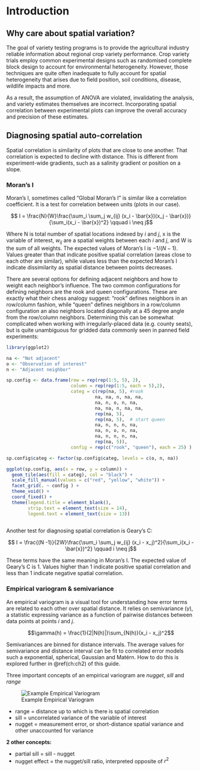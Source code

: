 # Introduction {#ch1}

## Why care about spatial variation?

The goal of variety testing programs is to provide the agricultural industry reliable information about regional crop variety performance. Crop variety trials employ common experimental designs such as randomised complete block design to account for environmental heterogeneity. However, those techniques are quite often inadequate to fully account for spatial heterogeneity that arises due to field position, soil conditions, disease, wildlife impacts and more. 

As a result, the assumption of ANOVA are violated, invalidating the analysis, and variety estimates themselves are incorrect. Incorporating spatial correlation between experimental plots can improve the overall accuracy and precision of these estimates. 

## Diagnosing spatial auto-correlation

Spatial correlation is similarity of plots that are close to one another.  That correlation is expected to decline with distance. This is different from experiment-wide gradients, such as a salinity gradient or position on a slope. 

### Moran's I

Moran's I, sometimes called "Global Moran's I" is similar like a correlation coefficient. It is a test for correlation between units (plots in our case). 

$$ I = \frac{N}{W}\frac{\sum_i \sum_j w_{ij} (x_i - \bar{x})(x_j - \bar{x})}{\sum_i(x_i - \bar{x})^2} 
\qquad i \neq j$$

Where N is total number of spatial locations indexed by $i$ and $j$, x is the variable of interest, $w_{ij}$ are a spatial weights between each $i$ and $j$, and W is the sum of all weights. The expected values of Moran's I is $-1/(N-1)$. Values greater than that indicate positive spatial correlation (areas close to each other are similar), while values less than the expected Moran's I indicate dissimilarity as spatial distance between points decreases. 

There are several options for defining adjacent neighbors and how to weight each neighbor's influence. The two common configurations for defining neighbors are the rook and queen configurations. These are exactly what their chess analogy suggest: "rook" defines neighbors in an row/column fashion, while "queen" defines neighbors in a row/column configuration an also neighbors located diagonally at a 45 degree angle from the row/column neighbors. Determining this can be somewhat complicated when working with irregularly-placed data (e.g. county seats), but is quite unambiguous for gridded data commonly seen in panned field experiments:

```r
library(ggplot2)

na <- "Not adjacent"
o <- "Observation of interest"
n <- "Adjacent neighbor"

sp.config <- data.frame(row = rep(rep(1:5, 5), 2),
                        column = rep(rep(1:5, each = 5),2),
                        categ = c(rep(na, 5), #rook 
                                 na, na, n, na, na,
                                 na, n, o, n, na,
                                 na, na, n, na, na,
                                 rep(na, 5),
                                 rep(na, 5),  # start queen
                                 na, n, n, n, na,
                                 na, n, o, n, na,
                                 na, n, n, n, na,
                                 rep(na, 5)),
                        config = rep(c("rook", "queen"), each = 25) )

sp.config$categ <- factor(sp.config$categ, levels = c(o, n, na))

ggplot(sp.config, aes(x = row, y = column)) +
  geom_tile(aes(fill = categ), col = "black") +
  scale_fill_manual(values = c("red", "yellow", "white")) +
  facet_grid(. ~ config ) +
  theme_void() +
  coord_fixed() +
  theme(legend.title = element_blank(), 
        strip.text = element_text(size = 14),
        legend.text = element_text(size = 13))
 
```

Another test for diagnosing spatial correlation is Geary's C:

$$ I = \frac{(N -1)}{2W}\frac{\sum_i \sum_j w_{ij} (x_i - x_j)^2}{\sum_i(x_i - \bar{x})^2} \qquad i \neq j$$

These terms have the same meaning in Moran's I. The expected value of Geary's C is 1. Values higher than 1 indicate positive spatial correlation and less than 1 indicate negative spatial correlation. 

### Empirical variogram & semivariance

An empirical variogram is a visual tool for understanding how error terms are related to each other over spatial distance. It relies on semivariance ($\gamma$), a statistic expressing variance as a function of pairwise distances between data points at points $i$ and $j$.   

$$\gamma(h) = \frac{1}{2|N(h)|}\sum_{N(h)}(x_i - x_j)^2$$

Semivariances are binned for distance intervals. The average values for semivariance and distance interval can be fit to correlated error models such a exponential, spherical, Gaussian and Matérn. How to do this is explored further in \@ref(ch:ch2) of this guide. 

Three important concepts of an empirical variogram are *nugget*, *sill* and  *range* 

![Example Empirical Variogram](img/Sadoti2014_spherical.jpg)

* range = distance up to which is there is spatial correlation
* sill = uncorrelated variance of the variable of interest
* nugget = measurement error, or short-distance spatial variance and other unaccounted for variance

**2 other concepts:** 

* partial sill = sill - nugget
* nugget effect = the nugget/sill ratio, interpreted opposite of $r^2$
